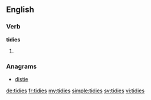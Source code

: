 ==English==

===Verb===
'''tidies'''

# {{third-person singular of|tidy}}

===Anagrams===
* [[distie#English|distie]]

[[de:tidies]]
[[fr:tidies]]
[[my:tidies]]
[[simple:tidies]]
[[sv:tidies]]
[[vi:tidies]]